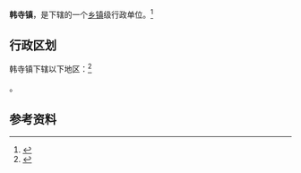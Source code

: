 {{中国乡级行政区|41/01/22/101/000}}

'''韩寺镇'''，是{{PRC admin/fullname|41/01/22/101/000|3}}下辖的一个[[乡镇|乡镇]]级行政单位。<ref>{{PRC admin/ref sgc|{{PRC admin/parent|41/01/22/101/000}}}}</ref>

== 行政区划 ==

韩寺镇下辖以下地区：<ref>{{PRC admin/ref sgc|41/01/22/101/000}}</ref>

{{PRC admin/children|41/01/22/101/000}}。

== 参考资料 ==

{{reflist}}

{{行政区划小作品}}
{{PRC admin/navcat|41/01/22/101/000}}